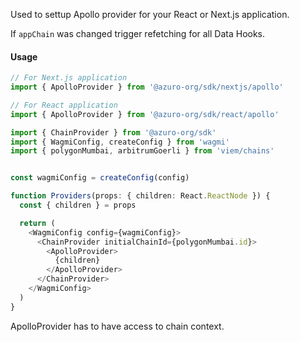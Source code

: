 
Used to settup Apollo provider for your React or Next.js application.

If `appChain` was changed trigger refetching for all Data Hooks.

#### Usage

```ts {1-5, 20, 22}
// For Next.js application
import { ApolloProvider } from '@azuro-org/sdk/nextjs/apollo'

// For React application
import { ApolloProvider } from '@azuro-org/sdk/react/apollo'

import { ChainProvider } from '@azuro-org/sdk'
import { WagmiConfig, createConfig } from 'wagmi'
import { polygonMumbai, arbitrumGoerli } from 'viem/chains'


const wagmiConfig = createConfig(config)

function Providers(props: { children: React.ReactNode }) {
  const { children } = props

  return (
    <WagmiConfig config={wagmiConfig}>
      <ChainProvider initialChainId={polygonMumbai.id}>
        <ApolloProvider>
          {children}
        </ApolloProvider>
      </ChainProvider>
    </WagmiConfig>
  )
}
```

<Callout type="warning">
  ApolloProvider has to have access to chain context.
</Callout>

